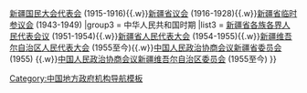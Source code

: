 {{Navbox
|name = 新疆民意机构
|title = [[新疆]]民意机构
|state = {{{state|autocollapse}}}
|group1 = 清末时朝
|list1 = [[新疆諮議局]] (缓办)
|group2 = 中华民国时期
|list2 = [[新疆省议会]] (1913-1915){{.w}}[[新疆省议会|新疆国民大会代表会]] (1915-1916){{.w}}[[新疆省议会]] (1916-1928){{.w}}[[新疆省临时参议会]] (1943-1949)
|group3 = 中华人民共和国时期
|list3 = [[新疆省各族各界人民代表会议]] (1951-1954){{.w}}[[新疆维吾尔自治区人民代表大会|新疆省人民代表大会]] (1954-1955){{.w}}[[新疆维吾尔自治区人民代表大会]] (1955至今){{.w}}[[中国人民政治协商会议新疆维吾尔自治区委员会|中国人民政治协商会议新疆省委员会]] (1955) {{.w}}[[中国人民政治协商会议新疆维吾尔自治区委员会]] (1955至今)
}}<noinclude>
[[Category:中国地方政府机构导航模板]]
</noinclude>
